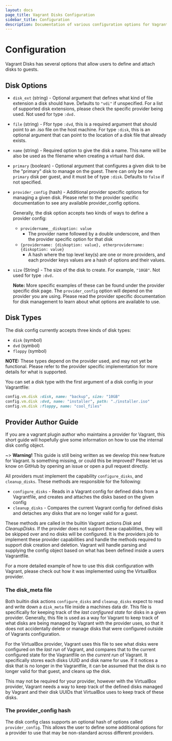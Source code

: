 ```yaml
---
layout: docs
page_title: Vagrant Disks Configuration
sidebar_title: Configuration
description: Documentation of various configuration options for Vagrant Disks
---
```


# Configuration

Vagrant Disks has several options that allow users to define and attach disks to guests.

## Disk Options

- `disk_ext` (string) - Optional argument that defines what kind of file
  extension a disk should have. Defaults to `"vdi"` if unspecified. For a list of
  supported disk extensions, please check the specific provider being used.
  Not used for type `:dvd.`

- `file` (string) - Ffor type `:dvd`, this is a required argument that should
  point to an .iso file on the host machine. For type `:disk`, this is an
  optional argument that can point to the location of a disk file that already
  exists.

- `name` (string) - Required option to give the disk a name. This name will be
  also be used as the filename when creating a virtual hard disk.

- `primary` (boolean) - Optional argument that configures a given disk to be
  the "primary" disk to manage on the guest. There can only be one `primary`
  disk per guest, and it must be of type `:disk`.  Defaults to `false` if not
  specified.

- `provider_config` (hash) - Additional provider specific options for managing a given disk. Please refer to
  the provider specific documentation to see any available provider_config options.

  Generally, the disk option accepts two kinds of ways to define a provider config:

  - `providername__diskoption: value`
    - The provider name followed by a double underscore, and then the provider specific option for that disk
  - `{providername: {diskoption: value}, otherprovidername: {diskoption: value}`
    - A hash where the top level key(s) are one or more providers, and each provider keys values are a hash of options and their values.

- `size` (String) - The size of the disk to create. For example, `"10GB"`. Not
  used for type `:dvd.`

  **Note:** More specific examples of these can be found under the provider
  specific disk page. The `provider_config` option will depend on the provider
  you are using. Please read the provider specific documentation for disk
  management to learn about what options are available to use.

## Disk Types

The disk config currently accepts three kinds of disk types:

- `disk` (symbol)
- `dvd` (symbol)
- `floppy` (symbol)

**NOTE:** These types depend on the provider used, and may not yet be functional. Please
refer to the provider specific implementation for more details for what is supported.

You can set a disk type with the first argument of a disk config in your Vagrantfile:

```ruby
config.vm.disk :disk, name: "backup", size: "10GB"
config.vm.disk :dvd, name: "installer", path: "./installer.iso"
config.vm.disk :floppy, name: "cool_files"
```

## Provider Author Guide

If you are a vagrant plugin author who maintains a provider for Vagrant, this short guide will hopefully give some information on how to use the internal disk config object.

~> **Warning!** This guide is still being written as we develop this
new feature for Vagrant. Is something missing, or could this be improved? Please
let us know on GitHub by opening an issue or open a pull request directly.

All providers must implement the capability `configure_disks`, and `cleanup_disks`.
These methods are responsible for the following:

- `configure_disks` - Reads in a Vagrant config for defined disks from a Vagrantfile,
  and creates and attaches the disks based on the given config
- `cleanup_disks` - Compares the current Vagrant config for defined disks and detaches
  any disks that are no longer valid for a guest.

These methods are called in the builtin Vagrant actions _Disk_ and _CleanupDisks_.
If the provider does not support these capabilities, they will be skipped over and no
disks will be configured. It is the providers job to implement these provider capabilities
and handle the methods required to support disk creation and deletion. Vagrant will
handle parsing and supplying the config object based on what has been defined inside
a users Vagrantfile.

For a more detailed example of how to use this disk configuration with Vagrant, please
check out how it was implemented using the VirtualBox provider.

### The disk_meta file

Both builtin disk actions `configure_disks` and `cleanup_disks` expect to read and
write down a `disk_meta` file inside a machines data dir. This file is specifically
for keeping track of the _last configured state_ for disks in a given provider.
Generally, this file is used as a way for Vagrant to keep track of what disks
are being managed by Vagrant with the provider uses, so that it does not accidentally
delete or manage disks that were configured outside of Vagrants configuration.

For the VirtualBox provider, Vagrant uses this file to see what disks were configured
on the _last run_ of Vagrant, and compares that to the current configured state for
the Vagrantfile on the _current run_ of Vagrant. It specifically stores each disks
UUID and disk name for use. If it notices a disk that is no longer in the
Vagrantfile, it can be assumed that the disk is no longer valid for that guest,
and cleans up the disk.

This may not be required for your provider, however with the VirtualBox provider, Vagrant
needs a way to keep track of the defined disks managed by Vagrant and their disk UUIDs
that VirtualBox uses to keep track of these disks.

### The provider_config hash

The disk config class supports an optional hash of options called `provider_config`.
This allows the user to define some additional options for a provider to use that
may be non-standard across different providers.
